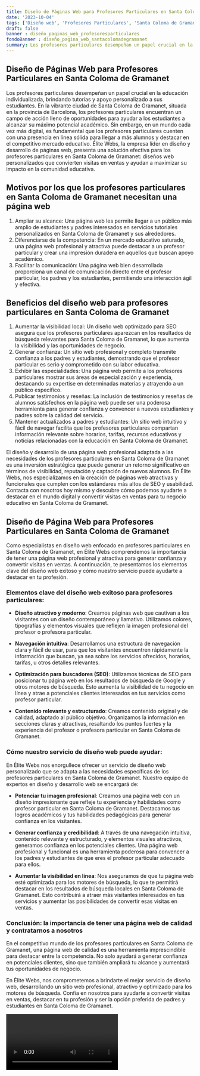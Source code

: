 ```yaml
---
title: Diseño de Páginas Web para Profesores Particulares en Santa Coloma de Gramanet
date: '2023-10-04'
tags: ['Diseño web', 'Profesores Particulares', 'Santa Coloma de Gramanet']
draft: false
banner : diseño_paginas_web_profesoresparticulares
fondoBanner : diseño_pagina_web_santacolomadegramanet
summary: Los profesores particulares desempeñan un papel crucial en la educación individualizada, brindando tutorías y apoyo personalizado a sus estudiantes. En la vibrante ciudad de Santa Coloma de Gramanet, situada en la provincia de Barcelona, los profesores particulares encuentran un campo de acción lleno de oportunidades para ayudar a los estudiantes a alcanzar su máximo potencial académico. Sin embargo, en un mundo cada vez más digital, es fundamental que los profesores particulares cuenten con una presencia en línea sólida para llegar a más alumnos y destacar en el competitivo mercado educativo. Élite Webs, la empresa líder en diseño y desarrollo de páginas web, presenta una solución efectiva para los profesores particulares en Santa Coloma de Gramanet diseños web personalizados que convierten visitas en ventas y ayudan a maximizar su impacto en la comunidad educativa.
---
```


## Diseño de Páginas Web para Profesores Particulares en Santa Coloma de Gramanet

Los profesores particulares desempeñan un papel crucial en la educación individualizada, brindando tutorías y apoyo personalizado a sus estudiantes. En la vibrante ciudad de Santa Coloma de Gramanet, situada en la provincia de Barcelona, los profesores particulares encuentran un campo de acción lleno de oportunidades para ayudar a los estudiantes a alcanzar su máximo potencial académico. Sin embargo, en un mundo cada vez más digital, es fundamental que los profesores particulares cuenten con una presencia en línea sólida para llegar a más alumnos y destacar en el competitivo mercado educativo. Élite Webs, la empresa líder en diseño y desarrollo de páginas web, presenta una solución efectiva para los profesores particulares en Santa Coloma de Gramanet: diseños web personalizados que convierten visitas en ventas y ayudan a maximizar su impacto en la comunidad educativa.

## Motivos por los que los profesores particulares en Santa Coloma de Gramanet necesitan una página web

1. Ampliar su alcance: Una página web les permite llegar a un público más amplio de estudiantes y padres interesados en servicios tutoriales personalizados en Santa Coloma de Gramanet y sus alrededores.
2. Diferenciarse de la competencia: En un mercado educativo saturado, una página web profesional y atractiva puede destacar a un profesor particular y crear una impresión duradera en aquellos que buscan apoyo académico.
3. Facilitar la comunicación: Una página web bien desarrollada proporciona un canal de comunicación directo entre el profesor particular, los padres y los estudiantes, permitiendo una interacción ágil y efectiva.

## Beneficios del diseño web para profesores particulares en Santa Coloma de Gramanet

1. Aumentar la visibilidad local: Un diseño web optimizado para SEO asegura que los profesores particulares aparezcan en los resultados de búsqueda relevantes para Santa Coloma de Gramanet, lo que aumenta la visibilidad y las oportunidades de negocio.
2. Generar confianza: Un sitio web profesional y completo transmite confianza a los padres y estudiantes, demostrando que el profesor particular es serio y comprometido con su labor educativa.
3. Exhibir las especialidades: Una página web permite a los profesores particulares mostrar sus áreas de especialización y experiencia, destacando su expertise en determinadas materias y atrayendo a un público específico.
4. Publicar testimonios y reseñas: La inclusión de testimonios y reseñas de alumnos satisfechos en la página web puede ser una poderosa herramienta para generar confianza y convencer a nuevos estudiantes y padres sobre la calidad del servicio.
5. Mantener actualizados a padres y estudiantes: Un sitio web intuitivo y fácil de navegar facilita que los profesores particulares compartan información relevante sobre horarios, tarifas, recursos educativos y noticias relacionadas con la educación en Santa Coloma de Gramanet.

El diseño y desarrollo de una página web profesional adaptada a las necesidades de los profesores particulares en Santa Coloma de Gramanet es una inversión estratégica que puede generar un retorno significativo en términos de visibilidad, reputación y captación de nuevos alumnos. En Élite Webs, nos especializamos en la creación de páginas web atractivas y funcionales que cumplen con los estándares más altos de SEO y usabilidad. Contacta con nosotros hoy mismo y descubre cómo podemos ayudarte a destacar en el mundo digital y convertir visitas en ventas para tu negocio educativo en Santa Coloma de Gramanet.

<GifSeo />

<Cta />

## Diseño de Página Web para Profesores Particulares en Santa Coloma de Gramanet

Como especialistas en diseño web enfocado en profesores particulares en Santa Coloma de Gramanet, en Élite Webs comprendemos la importancia de tener una página web profesional y atractiva para generar confianza y convertir visitas en ventas. A continuación, te presentamos los elementos clave del diseño web exitoso y cómo nuestro servicio puede ayudarte a destacar en tu profesión.

### Elementos clave del diseño web exitoso para profesores particulares:

- **Diseño atractivo y moderno**: Creamos páginas web que cautivan a los visitantes con un diseño contemporáneo y llamativo. Utilizamos colores, tipografías y elementos visuales que reflejen la imagen profesional del profesor o profesora particular.

- **Navegación intuitiva**: Desarrollamos una estructura de navegación clara y fácil de usar, para que los visitantes encuentren rápidamente la información que buscan, ya sea sobre los servicios ofrecidos, horarios, tarifas, u otros detalles relevantes.

- **Optimización para buscadores (SEO)**: Utilizamos técnicas de SEO para posicionar tu página web en los resultados de búsqueda de Google y otros motores de búsqueda. Esto aumenta la visibilidad de tu negocio en línea y atrae a potenciales clientes interesados en tus servicios como profesor particular.

- **Contenido relevante y estructurado**: Creamos contenido original y de calidad, adaptado al público objetivo. Organizamos la información en secciones claras y atractivas, resaltando los puntos fuertes y la experiencia del profesor o profesora particular en Santa Coloma de Gramanet.

### Cómo nuestro servicio de diseño web puede ayudar:

En Élite Webs nos enorgullece ofrecer un servicio de diseño web personalizado que se adapta a las necesidades específicas de los profesores particulares en Santa Coloma de Gramanet. Nuestro equipo de expertos en diseño y desarrollo web se encargará de:

- **Potenciar tu imagen profesional**: Creamos una página web con un diseño impresionante que refleje tu experiencia y habilidades como profesor particular en Santa Coloma de Gramanet. Destacamos tus logros académicos y tus habilidades pedagógicas para generar confianza en los visitantes.

- **Generar confianza y credibilidad**: A través de una navegación intuitiva, contenido relevante y estructurado, y elementos visuales atractivos, generamos confianza en los potenciales clientes. Una página web profesional y funcional es una herramienta poderosa para convencer a los padres y estudiantes de que eres el profesor particular adecuado para ellos.

- **Aumentar la visibilidad en línea**: Nos aseguramos de que tu página web esté optimizada para los motores de búsqueda, lo que te permitirá destacar en los resultados de búsqueda locales en Santa Coloma de Gramanet. Esto contribuirá a atraer más visitantes interesados en tus servicios y aumentar las posibilidades de convertir esas visitas en ventas.

### Conclusión: la importancia de tener una página web de calidad y contratarnos a nosotros

En el competitivo mundo de los profesores particulares en Santa Coloma de Gramanet, una página web de calidad es una herramienta imprescindible para destacar entre la competencia. No solo ayudará a generar confianza en potenciales clientes, sino que también ampliará tu alcance y aumentará tus oportunidades de negocio.

En Élite Webs, nos comprometemos a brindarte el mejor servicio de diseño web, desarrollando un sitio web profesional, atractivo y optimizado para los motores de búsqueda. Confía en nosotros para ayudarte a convertir visitas en ventas, destacar en tu profesión y ser la opción preferida de padres y estudiantes en Santa Coloma de Gramanet.

<Video />

<CtaBot job='Profesores Particulares' city='Santa Coloma de Gramanet'/>

<Gmaps query='Santa Coloma de Gramanet+españa+maps' />